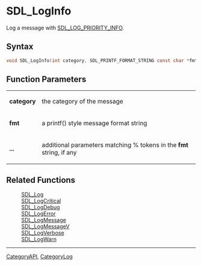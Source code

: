 = SDL_LogInfo =

Log a message with [[SDL_LOG_PRIORITY_INFO]].

== Syntax ==

<syntaxhighlight lang='c'>
void SDL_LogInfo(int category, SDL_PRINTF_FORMAT_STRING const char *fmt, ...) SDL_PRINTF_VARARG_FUNC(2);
</syntaxhighlight>

== Function Parameters ==

{|
|'''category'''
|the category of the message
|-
|'''fmt'''
|a printf() style message format string
|-
|'''...'''
|additional parameters matching % tokens in the '''fmt''' string, if any
|}

== Related Functions ==

:[[SDL_Log]]
:[[SDL_LogCritical]]
:[[SDL_LogDebug]]
:[[SDL_LogError]]
:[[SDL_LogMessage]]
:[[SDL_LogMessageV]]
:[[SDL_LogVerbose]]
:[[SDL_LogWarn]]

----
[[CategoryAPI]], [[CategoryLog]]


